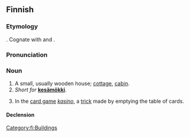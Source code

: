 ==Finnish==
{{Finnish index|m|ö}}

===Etymology===
{{unk|fi}}. Cognate with {{cog|izh|mökki}} and {{cog|krl|mökki}}.

===Pronunciation===
{{fi-pronunciation}}

===Noun===
{{fi-noun}}

# A small, usually wooden house; [[cottage]], [[cabin]].
# ''Short for'' [[kesämökki|'''kesämökki''']].
# {{lb|fi|card games}} In the [[card game]] ''[[kasino#Finnish|kasino]]'', a [[trick]] made by emptying the table of cards.

====Declension====
{{fi-decl-risti|mö|kk|k|ä}}

[[Category:fi:Buildings]]